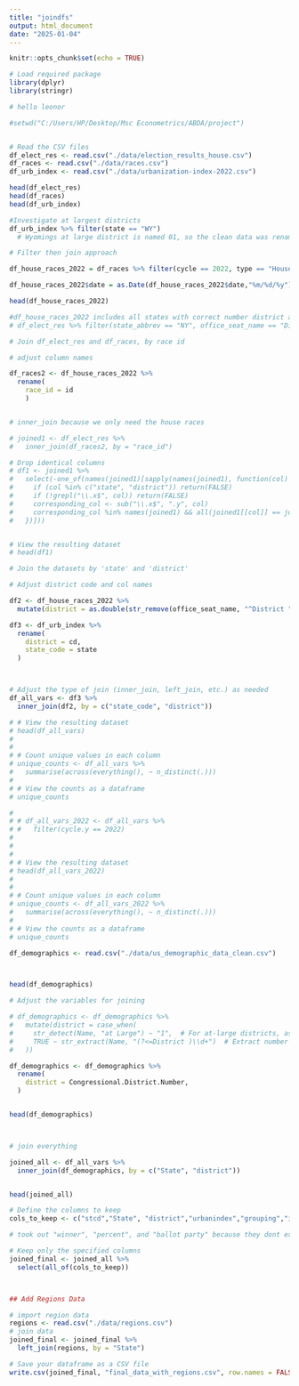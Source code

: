 ```yaml
---
title: "joindfs"
output: html_document
date: "2025-01-04"
---
```


```r
knitr::opts_chunk$set(echo = TRUE)
```

```r
# Load required package
library(dplyr)
library(stringr)

# hello leonor 
```


```r
#setwd("C:/Users/HP/Desktop/Msc Econometrics/ABDA/project")


# Read the CSV files
df_elect_res <- read.csv("./data/election_results_house.csv")
df_races <- read.csv("./data/races.csv")
df_urb_index <- read.csv("./data/urbanization-index-2022.csv")

head(df_elect_res)
head(df_races)
head(df_urb_index)

```

```r
#Investigate at largest districts 
df_urb_index %>% filter(state == "WY")
  # Wyomings at large district is named 01, so the clean data was renamed to reflect this 
```
```r
# Filter then join approach 

df_house_races_2022 = df_races %>% filter(cycle == 2022, type == "HouseRace",stage == "general" | stage == "runoff", special == "false") 

df_house_races_2022$date = as.Date(df_house_races_2022$date,"%m/%d/%y")

head(df_house_races_2022) 

#df_house_races_2022 includes all states with correct number district and puerto rico 
# df_elect_res %>% filter(state_abbrev == "NY", office_seat_name == "District 19", cycle == "2022") # test for ny
```



```r
# Join df_elect_res and df_races, by race id

# adjust column names

df_races2 <- df_house_races_2022 %>% 
  rename(
    race_id = id 
    )


# inner_join because we only need the house races

# joined1 <- df_elect_res %>%
#   inner_join(df_races2, by = "race_id")

# Drop identical columns
# df1 <- joined1 %>%
#   select(-one_of(names(joined1)[sapply(names(joined1), function(col) {
#     if (col %in% c("state", "district")) return(FALSE)
#     if (!grepl("\\.x$", col)) return(FALSE)
#     corresponding_col <- sub("\\.x$", ".y", col)
#     corresponding_col %in% names(joined1) && all(joined1[[col]] == joined1[[corresponding_col]], na.rm = TRUE)
#   })]))


# View the resulting dataset
# head(df1)

```



```r

# Join the datasets by 'state' and 'district'

# Adjust district code and col names

df2 <- df_house_races_2022 %>%
  mutate(district = as.double(str_remove(office_seat_name, "^District ")), state_code = state_abbrev) 

df3 <- df_urb_index %>%
  rename(
    district = cd,
    state_code = state
  )



# Adjust the type of join (inner_join, left_join, etc.) as needed
df_all_vars <- df3 %>%
  inner_join(df2, by = c("state_code", "district")) 

# # View the resulting dataset
# head(df_all_vars)
# 
# 
# # Count unique values in each column
# unique_counts <- df_all_vars %>%
#   summarise(across(everything(), ~ n_distinct(.)))
# 
# # View the counts as a dataframe
# unique_counts


```


```r


# 
# # df_all_vars_2022 <- df_all_vars %>%
# #   filter(cycle.y == 2022)
# 
# 
# 
# # View the resulting dataset
# head(df_all_vars_2022)
# 
# 
# # Count unique values in each column
# unique_counts <- df_all_vars_2022 %>%
#   summarise(across(everything(), ~ n_distinct(.)))
# 
# # View the counts as a dataframe
# unique_counts


```



```r

df_demographics <- read.csv("./data/us_demographic_data_clean.csv")



head(df_demographics)

# Adjust the variables for joining

# df_demographics <- df_demographics %>%
#   mutate(district = case_when(
#     str_detect(Name, "at Large") ~ "1",  # For at-large districts, assign "1"
#     TRUE ~ str_extract(Name, "(?<=District )\\d+")  # Extract number after "District"
#   ))

df_demographics <- df_demographics %>%
  rename(
    district = Congressional.District.Number,
  )


head(df_demographics)




```


```r

# join everything

joined_all <- df_all_vars %>%
  inner_join(df_demographics, by = c("State", "district")) 


head(joined_all)

```


```r

# Define the columns to keep
cols_to_keep <- c("stcd","State", "district","urbanindex","grouping","incumbent_party", "Winning.party","Total.Population", "Percentage.Women", "Median.Household.Income", "Mean.Household.Income", "Median.Age", "Percentage.Retirees..65..", "Percentage.Bachelors.Degree.in.Population.over.25", "Unemployment.Rate..16.and.over.")

# took out "winner", "percent", and "ballot party" because they dont exist wihtout the results 

# Keep only the specified columns
joined_final <- joined_all %>%
  select(all_of(cols_to_keep))




```

```r
## Add Regions Data 

# import region data 
regions <- read.csv("./data/regions.csv")
# join data 
joined_final <- joined_final %>%
  left_join(regions, by = "State") 
```


```r
# Save your dataframe as a CSV file
write.csv(joined_final, "final_data_with_regions.csv", row.names = FALSE)

```



```r

```







